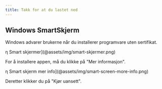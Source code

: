 ```yaml
---
title: Takk for at du lastet ned
---
```



<CardGrid>
<LinkCard href="/community/contributing" title="Contribute to the project" />
<LinkCard href="https://linwood.dev/matrix" title="Join the community" />
</CardGrid>

## Windows SmartSkjerm

Windows advarer brukerne når du installerer programvare uten sertifikat.

η Smart skjermer](@assets/img/smart-skjermer.png)

For å installere appen, må du klikke på "Mer informasjon".

η Smart skjerm mer info](@assets/img/smart-screen-more-info.png)

Deretter klikker du på "Kjør uansett".
